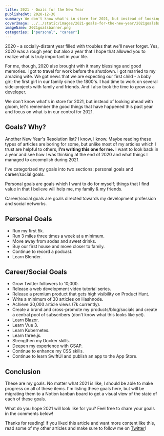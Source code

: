 ```yaml
---
title: 2021 - Goals for the New Year
publishedAt: 2020-12-30
summary: We don't know what's in store for 2021, but instead of looking ahead with gloom, let's remember the good things that have happened this past year and focus on what is in our control for 2021.
coverImage: ../../static/images/2021-goals-for-the-new-year/2021goalsbanner.png
imageName: 2021goalsbanner.png
categories: ["personal", "career"]
---
```


2020 - a socially-distant year filled with troubles that we'll never forget. Yes, 2020 was a rough year, but also a year that I hope that allowed you to realize what is truly important in your life.

For me, though, 2020 also brought with it many blessings and good memories. I got to travel for work before the shutdown. I got married to my amazing wife. We got news that we are expecting our first child - a baby girl; the first girl in our family since the 1800's. I had time to work on several side-projects with family and friends. And I also took the time to grow as a developer.

We don't know what's in store for 2021, but instead of looking ahead with gloom, let's remember the good things that have happened this past year and focus on what is in our control for 2021.

## Goals? Why?

Another New Year's Resolution list? I know, I know. Maybe reading these types of articles are boring for some, but unlike most of my articles which I trust are helpful to others, **I'm writing this one for me.** I want to look back in a year and see how I was thinking at the end of 2020 and what things I managed to accomplish during 2021.

I've categorized my goals into two sections: personal goals and career/social goals.

Personal goals are goals which I want to do for myself; things that I find value in that I believe will help me, my family & my friends.

Career/social goals are goals directed towards my development profession and social networks.

## Personal Goals

- Run my first 5k.
- Run 3 miles three times a week at a minimum.
- Move away from sodas and sweet drinks.
- Buy our first house and move closer to family.
- Continue to record a podcast.
- Learn Blender.

## Career/Social Goals

- Grow Twitter followers to 10,000.
- Release a web development video tutorial series.
- Release a premium product that gets high visibility on Product Hunt.
- Write a minimum of 30 articles on Hashnode.
- Achieve 30,000 article views (7k currently).
- Create a brand and cross-promote my products/blog/socials and create a central pool of subscribers (don't know what this looks like yet).
- Learn Blazor.
- Learn Vue 3.
- Learn Kubernetes.
- Learn three.js.
- Strengthen my Docker skills.
- Deepen my experience with GSAP.
- Continue to enhance my CSS skills.
- Continue to learn SwiftUI and publish an app to the App Store.

## Conclusion

These are my goals. No matter what 2021 is like, I should be able to make progress on all of these items. I'm listing these goals here, but will be migrating them to a Notion kanban board to get a visual view of the state of each of these goals.

What do you hope 2021 will look like for you? Feel free to share your goals in the comments below!

Thanks for reading! If you liked this article and want more content like this, read some of my other articles and make sure to follow me on [Twitter](https://twitter.com/BraydonCoyer)!

